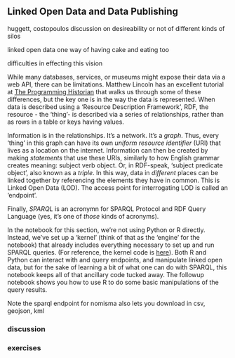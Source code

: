 ## Linked Open Data and Data Publishing

huggett, costopoulos discussion on desireability or not of different kinds of silos

linked open data one way of having cake and eating too

difficulties in effecting this vision

While many databases, services, or museums might expose their data via a web API, there can be limitations. Matthew Lincoln has an excellent tutorial at [The Programming Historian](https://programminghistorian.org/en/lessons/graph-databases-and-SPARQL) that walks us through some of these differences, but the key one is in the way the data is represented. When data is described using a 'Resource Description Framework', RDF, the resource - the 'thing'- is described via a series of relationships, rather than as rows in a table or keys having values.

Information is in the relationships. It's a network. It's a _graph_. Thus, every 'thing' in this graph can have its own _uniform resource identifier_ (URI) that lives as a location on the internet. Information can then be created by making _statements_ that use these URIs, similarly to how English grammar creates meaning: subject verb object. Or, in RDF-speak, 'subject predicate object', also known as a _triple_. In this way, data in _different_ places can be linked together by referencing the elements they have in common. This is Linked Open Data (LOD). The access point for interrogating LOD is called an 'endpoint'. 

Finally, _SPARQL_ is an acronymn for SPARQL Protocol and RDF Query Language (yes, it's one of _those_ kinds of acronyms).

In the notebook for this section, we're not using Python or R directly. Instead, we've set up a 'kernel' (think of that as the 'engine' for the notebook) that already includes everything necessary to set up and run SPARQL queries. (For reference, the kernel code is [here](https://github.com/paulovn/sparql-kernel)). Both R and Python can interact with and query endpoints, and manipulate linked open data, but for the sake of learning a bit of what one can do with SPARQL, this notebook keeps all of that ancillary code tucked away. The followup notebook shows you how to use R to do some basic manipulations of the query results.

Note the sparql endpoint for nomisma also lets you download in csv, geojson, kml


### discussion

### exercises